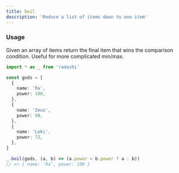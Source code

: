 ```yaml
---
title: boil
description: 'Reduce a list of items down to one item'
---
```


### Usage

Given an array of items return the final item that wins the comparison condition. Useful for more complicated min/max.

```ts
import * as _ from 'radashi'

const gods = [
  {
    name: 'Ra',
    power: 100,
  },
  {
    name: 'Zeus',
    power: 98,
  },
  {
    name: 'Loki',
    power: 72,
  },
]

_.boil(gods, (a, b) => (a.power > b.power ? a : b))
// => { name: 'Ra', power: 100 }
```

